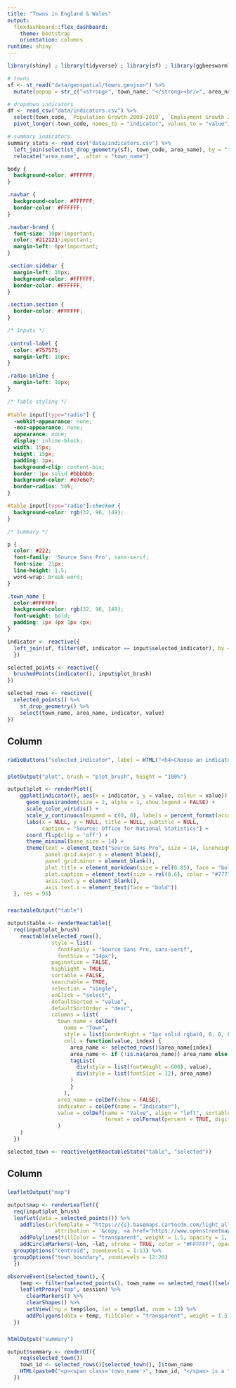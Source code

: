 ```yaml
---
title: "Towns in England & Wales"
output: 
  flexdashboard::flex_dashboard:
    theme: bootstrap
    orientation: columns
runtime: shiny
---
```


```r
library(shiny) ; library(tidyverse) ; library(sf) ; library(ggbeeswarm) ; library(reactable) ; library(leaflet) ; library(viridis) ; library(scales) ; library(ggtext) 

# towns
sf <- st_read("data/geospatial/towns.geojson") %>% 
  mutate(popup = str_c("<strong>", town_name, "</strong><br/>", area_name) %>% map(HTML))

# dropdown indicators
df <- read_csv("data/indicators.csv") %>% 
  select(town_code, `Population Growth 2009-2019`, `Employment Growth 2009-2019`, `Aged 0 to 15`, `Aged 16 to 64`, `Aged 65+`) %>% 
  pivot_longer(-town_code, names_to = "indicator", values_to = "value")

# summary indicators
summary_stats <- read_csv("data/indicators.csv") %>% 
  left_join(select(st_drop_geometry(sf), town_code, area_name), by = "town_code") %>% 
  relocate("area_name", .after = "town_name")
```

```css
body {
  background-color: #FFFFFF;
}

.navbar {
  background-color: #FFFFFF;
  border-color: #FFFFFF;
}

.navbar-brand {
  font-size: 30px!important;
  color: #212121!important;
  margin-left: 0px!important;
}

.section.sidebar {
  margin-left: 10px;
  background-color: #FFFFFF;
  border-color: #FFFFFF;
}

.section.section {
  border-color: #FFFFFF;
}

/* Inputs */
  
.control-label {
  color: #757575;
  margin-left: 10px;
}

.radio-inline {
  margin-left: 10px;
}

/* Table styling */
  
#table input[type="radio"] {
  -webkit-appearance: none;
  -moz-appearance: none;
  appearance: none;
  display: inline-block;
  width: 15px;
  height: 15px;
  padding: 3px;
  background-clip: content-box;
  border: 1px solid #bbbbbb;
  background-color: #e7e6e7;
  border-radius: 50%;
}

#table input[type="radio"]:checked {
  background-color: rgb(32, 96, 149);
}

/* Summary */

p {
  color: #222;
  font-family: 'Source Sans Pro', sans-serif;
  font-size: 21px;
  line-height: 1.5;
  word-wrap: break-word;
}

.town_name {
  color:#FFFFFF; 
  background-color: rgb(32, 96, 149);
  font-weight: bold;
  padding: 1px 4px 1px 4px;
}
```

```r
indicator <- reactive({
  left_join(sf, filter(df, indicator == input$selected_indicator), by = "town_code")
  })

selected_points <- reactive({
  brushedPoints(indicator(), input$plot_brush)
})

selected_rows <- reactive({
  selected_points() %>% 
    st_drop_geometry() %>% 
    select(town_name, area_name, indicator, value)
})
```

Column {data-width=350}
-----------------------------------------------------------------------

###  {data-height=70}
```r
radioButtons("selected_indicator", label = HTML("<h4>Choose an indicator and then brush the beeswarm plot</h4>"), choices = c("Population growth" = "Population Growth 2009-2019", "Employment growth" = "Employment Growth 2009-2019", "Percentage aged under 16" = "Aged 0 to 15", "Percentage of working age" = "Aged 16 to 64", "Percentage aged 65 or more" = "Aged 65+"), selected = "Population Growth 2009-2019", inline = TRUE, width = "100%")
```

### {data-height=200}
```r
plotOutput("plot", brush = "plot_brush", height = "100%")

output$plot <- renderPlot({
    ggplot(indicator(), aes(x = indicator, y = value, colour = value)) +
      geom_quasirandom(size = 2, alpha = 1, show.legend = FALSE) +
      scale_color_viridis() +
      scale_y_continuous(expand = c(0, 0), labels = percent_format(accuracy = 1)) +
      labs(x = NULL, y = NULL, title = NULL, subtitle = NULL,
           caption = "Source: Office for National Statistics") +
      coord_flip(clip = 'off') +
      theme_minimal(base_size = 14) + 
      theme(text = element_text("Source Sans Pro", size = 14, lineheight = 18),
            panel.grid.major.y = element_blank(),
            panel.grid.minor = element_blank(),
            plot.title = element_markdown(size = rel(0.85), face = "bold"),
            plot.caption = element_text(size = rel(0.6), color = "#777777", hjust = 1, margin = margin(t = 15)),
            axis.text.y = element_blank(),
            axis.text.x = element_text(face = "bold")) 
  }, res = 96)
```

###
```r
reactableOutput("table")

output$table <- renderReactable({
  req(input$plot_brush)
    reactable(selected_rows(),
              style = list(
                fontFamily = "Source Sans Pro, sans-serif", 
                fontSize = "14px"),
              pagination = FALSE,
              highlight = TRUE, 
              sortable = FALSE,
              searchable = TRUE,
              selection = "single",
              onClick = "select",
              defaultSorted = "value",
              defaultSortOrder = "desc",
              columns = list(
                town_name = colDef(
                  name = "Town",
                  style = list(borderRight = "1px solid rgba(0, 0, 0, 0.1)"),
                  cell = function(value, index) {
                    area_name <- selected_rows()$area_name[index]
                    area_name <- if (!is.na(area_name)) area_name else "Unknown"
                    tagList(
                      div(style = list(fontWeight = 600), value),
                      div(style = list(fontSize = 12), area_name)
                    )
                    }
                  ),
                area_name = colDef(show = FALSE),
                indicator = colDef(name = "Indicator"),
                value = colDef(name = "Value", align = "left", sortable = TRUE,
                               format = colFormat(percent = TRUE, digits = 1))
                )
    )
  })

selected_town <- reactive(getReactableState("table", "selected"))
```

Column
-----------------------------------------------------------------------

### {data-height=285}
```r
leafletOutput("map")

output$map <- renderLeaflet({
  req(input$plot_brush)
  leaflet(data = selected_points()) %>%
    addTiles(urlTemplate = "https://{s}.basemaps.cartocdn.com/light_all/{z}/{x}/{y}{r}.png",
               attribution = '&copy; <a href="https://www.openstreetmap.org/copyright">OpenStreetMap</a> contributors &copy; <a href="https://carto.com/attributions">CARTO</a> | <a href="https://www.ons.gov.uk/methodology/geography/licences">Contains OS data © Crown copyright and database right (2021)</a>') %>% 
    addPolylines(fillColor = "transparent", weight = 1.5, opacity = 1, color = "#206095", group = "town_boundary") %>% 
    addCircleMarkers(~lon, ~lat, stroke = TRUE, color = "#FFFFFF", opacity = 1, weight = 2, fillColor = "#206095", fillOpacity = 1, label = ~popup, labelOptions = labelOptions(textsize = "12px"), group = "centroid") %>%
  groupOptions("centroid", zoomLevels = 1:11) %>% 
  groupOptions("town_boundary", zoomLevels = 12:20)  
  })

observeEvent(selected_town(), {
    temp <- filter(selected_points(), town_name == selected_rows()[selected_town(), ]$town_name)
    leafletProxy("map", session) %>%
      clearMarkers() %>% 
      clearShapes() %>%
      setView(lng = temp$lon, lat = temp$lat, zoom = 13) %>% 
      addPolygons(data = temp, fillColor = "transparent", weight = 1.5, opacity = 1, color = "#206095")
  })
```

###
```r
htmlOutput("summary")

output$summary <- renderUI({
    req(selected_town())
    town_id <- selected_rows()[selected_town(), ]$town_name
    HTML(paste0("<p><span class='town_name'>", town_id, "</span> is a ", tolower(filter(summary_stats, town_name == town_id)$Size)," town in the local authority district of ", filter(summary_stats, town_name == town_id)$area_name, ". In mid-2019 it had an estimated population of ", comma(filter(summary_stats, town_name == town_id)$`Total population`), " residents. ", percent(filter(summary_stats, town_name == town_id)$`Aged 0 to 15`), " of residents were aged under 15, ", percent(filter(summary_stats, town_name == town_id)$`Aged 16 to 64`), " were of working age (16-64), and ", percent(filter(summary_stats, town_name == town_id)$`Aged 65+`), " were aged 65 years or over.</p>"))
  })
```